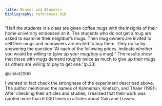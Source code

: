 ```yaml
---
title: Biases and Blunders
bibliography: references.bib
---
```


“Half the students in a class are given coffee mugs with the insignia of their home university embossed on it. The students who do not get a mug are asked to examine their neighbor’s mugs. Then mug owners are invited to sell their mugs and nonowners are invited to buy them. They do so by answering the question “At each of the following prices, indicate whether you would be willing to (give up your mug/buy a mug).” The results show that those with mugs demand roughly twice as much to give up their mugs as others are willing to pay to get one.”(p.33)

@siblot2006

I wanted to fact check the strongness of the experiment described above. The author mentioned the names of Kahneman, Knetsch, and Thaler (1991). After checking their articles and studies, I realized that their work was quoted more than 6 000 times in articles about Gain and Losses.
